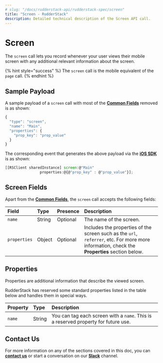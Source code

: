 ```yaml
---
# slug: "/docs/rudderstack-api/rudderstack-spec/screen"
title: "Screen - RudderStack"
description: Detailed technical description of the Screen API call.
---
```


# Screen

The `screen` call lets you record whenever your user views their mobile screen with any additional relevant information about the screen.

{% hint style="success" %}
The `screen` call is the mobile equivalent of the `page` call.
{% endhint %}

## Sample Payload

A sample payload of a `screen` call with most of the [**Common Fields**](common-fields.md) removed is as shown:

```javascript
{
  "type": "screen",
  "name": "Main",
  "properties": {
    "prop_key": "prop_value"
  }
}
```

The corresponding event that generates the above payload via the [**iOS SDK**](../../stream-sources/rudderstack-sdk-integration-guides/rudderstack-ios-sdk.md) is as shown:

```javascript
[[RSClient sharedInstance] screen:@"Main"
                properties:@{@"prop_key" : @"prop_value"}];
```

## Screen Fields

Apart from the [**Common Fields**](common-fields.md), the `screen` call accepts the following fields:

| **Field**    | **Type** | **Presence** | **Description**                                                                                                                              |
| :----------- | :------- | :----------- | :------------------------------------------------------------------------------------------------------------------------------------------- |
| `name`       | String   | Optional     | The name of the screen.                                                                                                                      |
| `properties` | Object   | Optional     | Includes the properties of the screen such as the `url`, `referrer`, etc. For more more information, check the **Properties** section below. |

## Properties

Properties are additional information that describe the viewed screen.

RudderStack has reserved some standard properties listed in the table below and handles them in special ways.

| **Property** | **Type** | **Description**                                                                    |
| :----------- | :------- | :--------------------------------------------------------------------------------- |
| `name`       | String   | You can tag each screen with a `name`. This is a reserved property for future use. |

## Contact Us

For more information on any of the sections covered in this doc, you can [**contact us**](mailto:%20docs@rudderstack.com) or start a conversation on our [**Slack**](https://resources.rudderstack.com/join-rudderstack-slack) channel.
